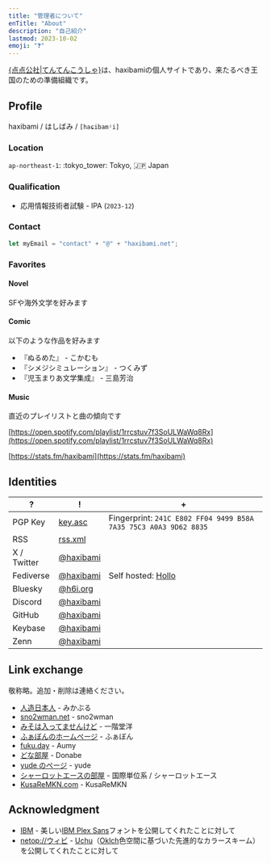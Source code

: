 ```yaml
---
title: "管理者について"
enTitle: "About"
description: "自己紹介"
lastmod: 2023-10-02
emoji: "❓"
---
```



<AboutHeader />

[\{点点公社|てんてんこうしゃ}](/)は、haxibamiの個人サイトであり、来たるべき王国のための準備組織です。

## Profile

haxibami / はしばみ / `[haɕibamʲi]`

### Location

`ap-northeast-1`: :tokyo\_tower: Tokyo, :jp: Japan

### Qualification

- 応用情報技術者試験 - IPA (`2023-12`)

### Contact

```ts
let myEmail = "contact" + "@" + "haxibami.net";
```

### Favorites

#### Novel

SFや海外文学を好みます

#### Comic

以下のような作品を好みます

- 『ぬるめた』 - こかむも
- 『シメジシミュレーション』 - つくみず
- 『児玉まりあ文学集成』 - 三島芳治

#### Music

直近のプレイリストと曲の傾向です

[https://open.spotify.com/playlist/1rrcstuv7f3SoULWaWq8Rx](https://open.spotify.com/playlist/1rrcstuv7f3SoULWaWq8Rx)

[https://stats.fm/haxibami](https://stats.fm/haxibami)

## Identities

| ?           | !                                                              | +                                                                |
| ----------- | -------------------------------------------------------------- | ---------------------------------------------------------------- |
| PGP Key     | [key.asc](/key.asc)                                            | Fingerprint: `241C E802 FF04 9499 B58A 7A35 75C3 A0A3 9D62 8835` |
| RSS         | [rss.xml](/rss.xml)                                            |                                                                  |
| X / Twitter | [@haxibami](https://x.com/haxibami)                            |                                                                  |
| Fediverse   | [@haxibami](https://hl.cune.moe/@haxibami)                     | Self hosted: [Hollo](https://docs.hollo.social)                  |
| Bluesky     | [@h6i.org](https://bsky.app/profile/h6i.org)                   |                                                                  |
| Discord     | [@haxibami](https://discordlookup.com/user/653781679361622017) |                                                                  |
| GitHub      | [@haxibami](https://github.com/haxibami)                       |                                                                  |
| Keybase     | [@haxibami](https://keybase.io/haxibami)                       |                                                                  |
| Zenn        | [@haxibami](https://zenn.dev/haxibami)                         |                                                                  |

## Link exchange

敬称略。追加・削除は連絡ください。

- [人造日本人](https://mikanixonable.github.io) - みかぶる
- [sno2wman.net](https://sno2wman.net) - sno2wman
- [みそは入ってませんけど](https://not-miso-inside.net) - 一階堂洋
- [ふぁぼんのホームページ](https://www.fabon.info/) - ふぁぼん
- [fuku.day](https://fuku.day/) - Aumy
- [どな部屋](https://donabe8898.dev) - Donabe
- [yude のページ](https://yude.jp) - yude
- [シャーロットエースの部屋](https://charlotteace.github.io) - 国際単位系 / シャーロットエース
- [KusaReMKN.com](https://kusaremkn.com) - KusaReMKN

## Acknowledgment

- [IBM](https://www.ibm.com) - 美しい[IBM Plex Sans](https://www.ibm.com/plex/)フォントを公開してくれたことに対して
- [netop://ウィビ](https://webb.page) - [Uchu](https://uchu.style)（[Oklch](https://developer.mozilla.org/docs/Web/CSS/color_value/oklch)色空間に基づいた先進的なカラースキーム）を公開してくれたことに対して
